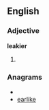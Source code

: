 ==English==

===Adjective===
'''leakier'''

# {{comparative of|[[leaky]]}}

===Anagrams===
* {{alphagram|aeeiklr}}
* [[earlike#English|earlike]]